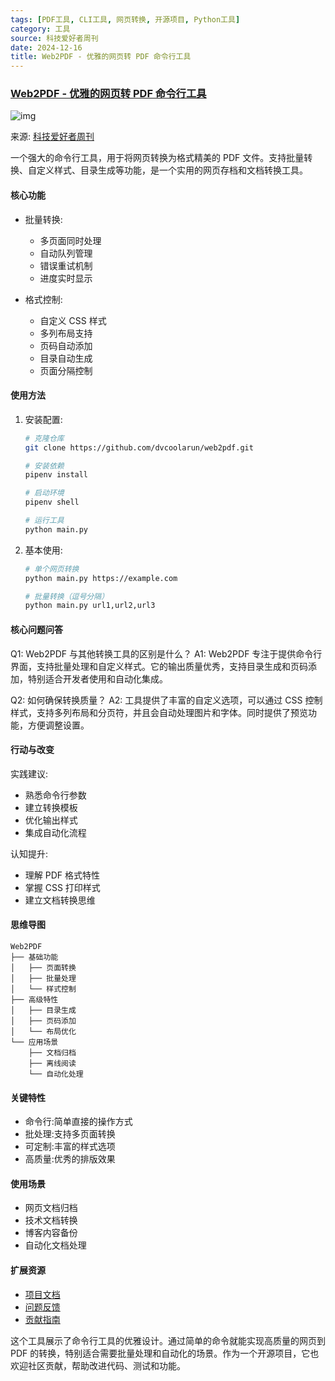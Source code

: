 ```yaml
---
tags: [PDF工具, CLI工具, 网页转换, 开源项目, Python工具]
category: 工具
source: 科技爱好者周刊
date: 2024-12-16
title: Web2PDF - 优雅的网页转 PDF 命令行工具
---
```


### [Web2PDF - 优雅的网页转 PDF 命令行工具](https://github.com/dvcoolarun/web2pdf)

![img](https://img.mengpeng.tech/i/2024/12/16/675fbde786a0e.webp)

来源: [科技爱好者周刊](http://www.ruanyifeng.com/blog/2024/12/weekly-issue-329.html)

一个强大的命令行工具，用于将网页转换为格式精美的 PDF 文件。支持批量转换、自定义样式、目录生成等功能，是一个实用的网页存档和文档转换工具。

#### 核心功能
- 批量转换:
  - 多页面同时处理
  - 自动队列管理
  - 错误重试机制
  - 进度实时显示

- 格式控制:
  - 自定义 CSS 样式
  - 多列布局支持
  - 页码自动添加
  - 目录自动生成
  - 页面分隔控制

#### 使用方法
1. 安装配置:
   ```bash
   # 克隆仓库
   git clone https://github.com/dvcoolarun/web2pdf.git
   
   # 安装依赖
   pipenv install
   
   # 启动环境
   pipenv shell
   
   # 运行工具
   python main.py
   ```

2. 基本使用:
   ```bash
   # 单个网页转换
   python main.py https://example.com
   
   # 批量转换（逗号分隔）
   python main.py url1,url2,url3
   ```

#### 核心问题问答
Q1: Web2PDF 与其他转换工具的区别是什么？
A1: Web2PDF 专注于提供命令行界面，支持批量处理和自定义样式。它的输出质量优秀，支持目录生成和页码添加，特别适合开发者使用和自动化集成。

Q2: 如何确保转换质量？
A2: 工具提供了丰富的自定义选项，可以通过 CSS 控制样式，支持多列布局和分页符，并且会自动处理图片和字体。同时提供了预览功能，方便调整设置。

#### 行动与改变
实践建议:
- 熟悉命令行参数
- 建立转换模板
- 优化输出样式
- 集成自动化流程

认知提升:
- 理解 PDF 格式特性
- 掌握 CSS 打印样式
- 建立文档转换思维

#### 思维导图
```
Web2PDF
├── 基础功能
│   ├── 页面转换
│   ├── 批量处理
│   └── 样式控制
├── 高级特性
│   ├── 目录生成
│   ├── 页码添加
│   └── 布局优化
└── 应用场景
    ├── 文档归档
    ├── 离线阅读
    └── 自动化处理
```

#### 关键特性
- 命令行:简单直接的操作方式
- 批处理:支持多页面转换
- 可定制:丰富的样式选项
- 高质量:优秀的排版效果

#### 使用场景
- 网页文档归档
- 技术文档转换
- 博客内容备份
- 自动化文档处理

#### 扩展资源
- [项目文档](https://github.com/dvcoolarun/web2pdf)
- [问题反馈](https://github.com/dvcoolarun/web2pdf/issues)
- [贡献指南](https://github.com/dvcoolarun/web2pdf/blob/main/CONTRIBUTING.md)

这个工具展示了命令行工具的优雅设计。通过简单的命令就能实现高质量的网页到 PDF 的转换，特别适合需要批量处理和自动化的场景。作为一个开源项目，它也欢迎社区贡献，帮助改进代码、测试和功能。 
